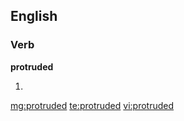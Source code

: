 ==English==
===Verb===
'''protruded'''

#{{past of|[[protrude]]}}

[[mg:protruded]]
[[te:protruded]]
[[vi:protruded]]